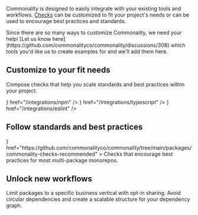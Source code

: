 Commonality is designed to easily integrate with your existing tools and workflows.
[Checks](/checks) can be customized to fit your project's needs or can be used to encourage best practices and standards.

<Note>
  Since there are so many ways to customize Commonality, we need your help! [Let
  us know here](https://github.com/commonalityco/commonality/discussions/308)
  which tools you'd like us to create examples for and we'll add them here.
</Note>

## Customize to your fit needs

Compose checks that help you scale standards and best practices within your project.

<CardGroup cols={3}>
  <Card
    title="Package manager"
    icon={<img src="/images/npm.svg" />}
    href="/integrations/npm"
  />
  <Card
    title="TypeScript"
    icon={<img src="/images/typescript.svg" />}
    href="/integrations/typescript"
  />
  <Card
    title="ESLint"
    icon={<img src="/images/eslint.svg" />}
    href="/integrations/eslint"
  />
</CardGroup>

## Follow standards and best practices

<CardGroup cols={2}>
  <Card
    title="recommended"
    icon={<img src="/images/logo.svg" />}
    href="https://github.com/commonalityco/commonality/tree/main/packages/commonality-checks-recommended"
  >
    Checks that encourage best practices for most multi-package monorepos.
  </Card>
</CardGroup>

## Unlock new workflows

<CardGroup cols={2}>
  <Card
    title="Domain boundaries"
    icon="handshake"
    href="/integrations/domain-boundaries"
  >
    Limit packages to a specific business vertical with opt-in sharing.
  </Card>
  <Card
    title="Dependency hierarchy"
    icon="diagram-project"
    href="/integrations/domain-boundaries"
  >
    Avoid circular dependencies and create a scalable structure for your
    dependency graph.
  </Card>
</CardGroup>
